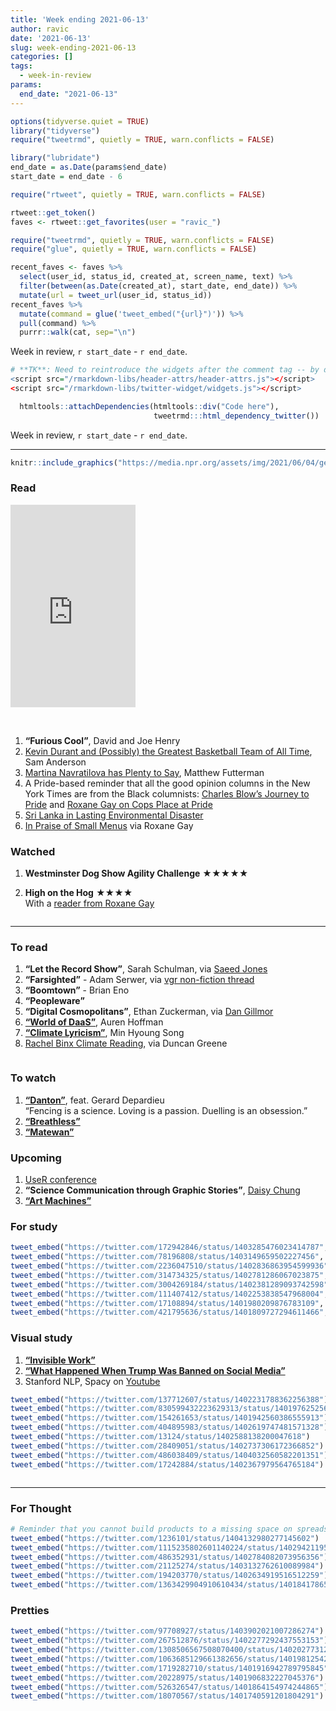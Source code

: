 ```yaml
---
title: 'Week ending 2021-06-13'
author: ravic
date: '2021-06-13'
slug: week-ending-2021-06-13
categories: []
tags:
  - week-in-review
params:
  end_date: "2021-06-13"
---
```


```r
options(tidyverse.quiet = TRUE)
library("tidyverse")
require("tweetrmd", quietly = TRUE, warn.conflicts = FALSE)
```
```r
library("lubridate")
end_date = as.Date(params$end_date)
start_date = end_date - 6
```
```r
require("rtweet", quietly = TRUE, warn.conflicts = FALSE)

rtweet::get_token()
faves <- rtweet::get_favorites(user = "ravic_")
```
```r
require("tweetrmd", quietly = TRUE, warn.conflicts = FALSE)
require("glue", quietly = TRUE, warn.conflicts = FALSE)

recent_faves <- faves %>%
  select(user_id, status_id, created_at, screen_name, text) %>%
  filter(between(as.Date(created_at), start_date, end_date)) %>%
  mutate(url = tweet_url(user_id, status_id))
recent_faves %>% 
  mutate(command = glue('tweet_embed("{url}")')) %>% 
  pull(command) %>% 
  purrr::walk(cat, sep="\n")
```


Week in review, `r start_date` - `r end_date`.

<!--more--> 
<script src="/rmarkdown-libs/twitter-widget/widgets.js"></script>

```r
# **TK**: Need to reintroduce the widgets after the comment tag -- by default they get included too early.
<script src="/rmarkdown-libs/header-attrs/header-attrs.js"></script>
<script src="/rmarkdown-libs/twitter-widget/widgets.js"></script>

  htmltools::attachDependencies(htmltools::div("Code here"), 
                                tweetrmd:::html_dependency_twitter())

```

Week in review, `r start_date` - `r end_date`.

***
<!--
### Meal plan

1.  [Meen Fish Curry](https://cooking.nytimes.com/recipes/1020914-meen-gassi-fish-curry)
2.  [Crispy Tofu with Cashews and Blistered Snap Peas](https://cooking.nytimes.com/recipes/1021200-crispy-tofu-with-cashews-and-blistered-snap-peas)


***

### Seen
-->

```r
knitr::include_graphics("https://media.npr.org/assets/img/2021/06/04/gettyimages-1233244335_wide-75f843880ec94549885b1c8f8adb4bee65f988fe-s800-c85.webp")
```




### Read

<iframe type="text/html" width="200" height="324" frameborder="0" allowfullscreen style="max-width:100%" src="https://read.amazon.com/kp/card?asin=B00CL08LNK&preview=inline&linkCode=kpe&ref_=cm_sw_r_kb_dp_0W1DYDGK6TQMT2VSMQZ0" ></iframe>

\

[kevin-durant]: https://www.nytimes.com/2021/06/02/magazine/kevin-durant-brooklyn-nets.html
[martina]: https://www.nytimes.com/2021/06/06/sports/martina-navratilova-french-open.html
[blow-pride]: https://www.nytimes.com/2021/06/06/opinion/lgbtq-pride-month.html
[roxane-gay-pride]: https://www.nytimes.com/2021/05/29/opinion/lgbtq-police-pride-parade.html
[sri-lanka]: https://www.npr.org/2021/06/05/1003445739/the-ship-sinking-off-sri-lanka-looks-like-a-lasting-environmental-disaster
[small-menus]: https://www.grubstreet.com/2021/06/in-praise-of-small-menus.html

1.  **"Furious Cool"**, David and Joe Henry    
2.  [Kevin Durant and (Possibly) the Greatest Basketball Team of All Time][kevin-durant], Sam Anderson
3.  [Martina Navratilova has Plenty to Say][martina], Matthew Futterman
4.  A Pride-based reminder that all the good opinion columns in the New York Times are from the Black columnists:  [Charles Blow's Journey to Pride][blow-pride] and [Roxane Gay on Cops Place at Pride][roxane-gay-pride]
5.  [Sri Lanka in Lasting Environmental Disaster][sri-lanka]
6.  [In Praise of Small Menus][small-menus] via Roxane Gay

### Watched

[high-hog-reader]: https://www.blackculinaryhistory.com/high-on-the-hog-reader-1    

1.  **Westminster Dog Show Agility Challenge** ★★★★★  
    
2.  **High on the Hog** ★★★★  
    With a [reader from Roxane Gay][high-hog-reader]

<!--
### Listened
### Quotes
-->




```r
```


***


### To read
[vgr-thread]: https://twitter.com/vgr/status/1404100023772598283
[climate-reading]: https://rachelbinx.com/climate-reading
[ethanz-book-rec]: https://twitter.com/6267962/status/1402123700229402625
[world-of-daas]: https://twitter.com/752644853419220992/status/1403102192349990913
[saeed-jones-rec]: https://twitter.com/15649438/status/1402028265057968132
[climate-lyricism]: https://twitter.com/2191771714/status/1402585317899706370


1.  **"Let the Record Show"**, Sarah Schulman, via [Saeed Jones][saeed-jones-rec]
2.  **"Farsighted"** - Adam Serwer, via [vgr non-fiction thread][vgr-thread]    
3.  **"Boomtown"** - Brian Eno  
4.  **"Peopleware"** 
5.  **"Digital Cosmopolitans"**, Ethan Zuckerman, via [Dan Gillmor][ethanz-book-rec]
6.  [**"World of DaaS"**][world-of-daas], Auren Hoffman
7.  [**"Climate Lyricism"**][climate-lyricism], Min Hyoung Song
7.  [Rachel Binx Climate Reading][climate-reading], via Duncan Greene


```r
```


### To watch
[danton-movie]: https://twitter.com/245442984/status/1402070273747152902
[breathless-movie]: https://twitter.com/1543986138/status/1402068698031083520
[matewan]: https://twitter.com/626788014/status/1402078703958568962


1.  [**"Danton"**][danton-movie], feat. Gerard Depardieu    
    "Fencing is a science. Loving is a passion. Duelling is an obsession."
2.  [**"Breathless"**][breathless-movie]
3.  [**"Matewan"**][matewan]



### Upcoming

[user-conf]: https://twitter.com/1280779280579022848/status/1402745848631603205
[scicomm]: https://twitter.com/1282525711991894019/status/1401802926050496512
[art-machines]: https://twitter.com/225542451/status/1402186769337098246

1.  [UseR conference][user-conf]
2.  **"Science Communication through Graphic Stories"**, [Daisy Chung][scicomm]
3.  [**"Art Machines"**][art-machines]


### For study


```r
tweet_embed("https://twitter.com/172942846/status/1403285476023414787", plain = T)
tweet_embed("https://twitter.com/78196808/status/1403149659502227456", plain = T)
tweet_embed("https://twitter.com/2236047510/status/1402836863954599936", plain = T)
tweet_embed("https://twitter.com/314734325/status/1402781286067023875", plain = F)
tweet_embed("https://twitter.com/3004269184/status/1402381289093742598", plain = T)
tweet_embed("https://twitter.com/111407412/status/1402253838547968004", plain = T)
tweet_embed("https://twitter.com/17108894/status/1401980209876783109", plain = T)
tweet_embed("https://twitter.com/421795636/status/1401809727294611466", plain = T)
```


### Visual study

[trump-ban-png]: https://static01.nyt.com/newsgraphics/2021/04/19/trump-words/d31a6b0d884b8b8758bdd36e5f0fd97fb8aa61a6/overall-update-900.png

1.  [**"Invisible Work"**](https://blog.harterrt.com/static/invisible_work_preso/#p1)
2.  [**"What Happened When Trump Was Banned on Social Media"**](https://www.nytimes.com/interactive/2021/06/07/technology/trump-social-media-ban.html)
3.  Stanford NLP, Spacy on [Youtube](https://twitter.com/575050905/status/1402136118305431557)

```r
tweet_embed("https://twitter.com/137712607/status/1402231788362256388")
tweet_embed("https://twitter.com/830599432223629313/status/1401976252563525632")
tweet_embed("https://twitter.com/154261653/status/1401942560386555913")
tweet_embed("https://twitter.com/404895983/status/1402619747481571328")
tweet_embed("https://twitter.com/13124/status/1402588138200047618")
tweet_embed("https://twitter.com/28409051/status/1402737306172366852")
tweet_embed("https://twitter.com/486038409/status/1404032560582201351")
tweet_embed("https://twitter.com/17242884/status/1402367979564765184")
```






```r
```

***

### For Thought


```r
# Reminder that you cannot build products to a missing space on spreadsheet
tweet_embed("https://twitter.com/1236101/status/1404132980277145602")
tweet_embed("https://twitter.com/1115235802601140224/status/1402942119547920390")
tweet_embed("https://twitter.com/486352931/status/1402784082073956356")
tweet_embed("https://twitter.com/21125274/status/1403132762610089984")
tweet_embed("https://twitter.com/194203770/status/1402634919516512259")
tweet_embed("https://twitter.com/1363429904910610434/status/1401841786528620545")
```

### Pretties
```r
tweet_embed("https://twitter.com/97708927/status/1403902021007286274")
tweet_embed("https://twitter.com/267512876/status/1402277292437553153")
tweet_embed("https://twitter.com/1308506567508070400/status/1402027731278254081")
tweet_embed("https://twitter.com/1063685129661382656/status/1401981254208155650")
tweet_embed("https://twitter.com/1719282710/status/1401916942789795845")
tweet_embed("https://twitter.com/20228975/status/1401906832227045376")
tweet_embed("https://twitter.com/526326547/status/1401864154974244865")
tweet_embed("https://twitter.com/18070567/status/1401740591201804291")

```





<!--Appendix-->



